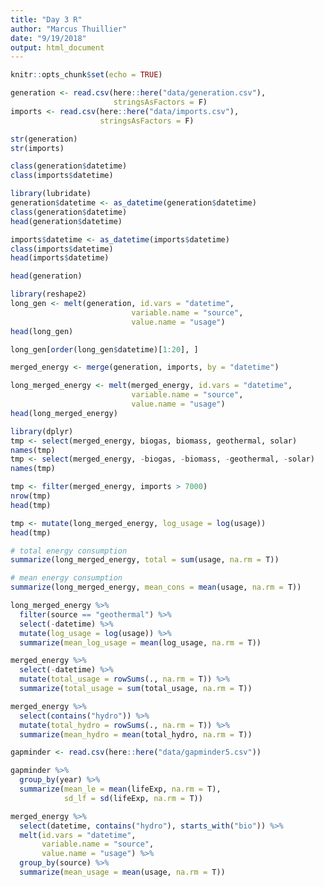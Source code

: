 ```yaml
---
title: "Day 3 R"
author: "Marcus Thuillier"
date: "9/19/2018"
output: html_document
---
```


```r
knitr::opts_chunk$set(echo = TRUE)
```

```r
generation <- read.csv(here::here("data/generation.csv"), 
                       stringsAsFactors = F)
imports <- read.csv(here::here("data/imports.csv"), 
                    stringsAsFactors = F)
```

```r
str(generation)
str(imports)
```

```r
class(generation$datetime)
class(imports$datetime)
```

```r
library(lubridate)
generation$datetime <- as_datetime(generation$datetime)
class(generation$datetime)
head(generation$datetime)
```

```r
imports$datetime <- as_datetime(imports$datetime)
class(imports$datetime)
head(imports$datetime)
```

```r
head(generation)
```

```r
library(reshape2)
long_gen <- melt(generation, id.vars = "datetime",
                           variable.name = "source",
                           value.name = "usage")
head(long_gen)
```

```r
long_gen[order(long_gen$datetime)[1:20], ]
```

```r
merged_energy <- merge(generation, imports, by = "datetime")
```

```r
long_merged_energy <- melt(merged_energy, id.vars = "datetime",
                           variable.name = "source",
                           value.name = "usage")
head(long_merged_energy)
```

```r
library(dplyr)
tmp <- select(merged_energy, biogas, biomass, geothermal, solar)
names(tmp)
tmp <- select(merged_energy, -biogas, -biomass, -geothermal, -solar)
names(tmp)
```

```r
tmp <- filter(merged_energy, imports > 7000)
nrow(tmp)
head(tmp)
```

```r
tmp <- mutate(long_merged_energy, log_usage = log(usage))
head(tmp)
```

```r
# total energy consumption
summarize(long_merged_energy, total = sum(usage, na.rm = T))

# mean energy consumption
summarize(long_merged_energy, mean_cons = mean(usage, na.rm = T))
```

```r
long_merged_energy %>% 
  filter(source == "geothermal") %>% 
  select(-datetime) %>% 
  mutate(log_usage = log(usage)) %>% 
  summarize(mean_log_usage = mean(log_usage, na.rm = T))
```

```r
merged_energy %>% 
  select(-datetime) %>% 
  mutate(total_usage = rowSums(., na.rm = T)) %>% 
  summarize(total_usage = sum(total_usage, na.rm = T))
```

```r
merged_energy %>%
  select(contains("hydro")) %>%
  mutate(total_hydro = rowSums(., na.rm = T)) %>%
  summarize(mean_hydro = mean(total_hydro, na.rm = T))
```

```r
gapminder <- read.csv(here::here("data/gapminder5.csv"))

gapminder %>% 
  group_by(year) %>% 
  summarize(mean_le = mean(lifeExp, na.rm = T),
            sd_lf = sd(lifeExp, na.rm = T))
```

```r
merged_energy %>%
  select(datetime, contains("hydro"), starts_with("bio")) %>%
  melt(id.vars = "datetime",
       variable.name = "source",
       value.name = "usage") %>%
  group_by(source) %>% 
  summarize(mean_usage = mean(usage, na.rm = T))

```








































































